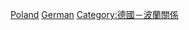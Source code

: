 {{Commons category|Polish people of German descent}}
{{CatRel|波蘭裔德國人}}
[[Category:德國裔|Poland]]
[[Category:歐洲裔波蘭人|German]]
[[Category:德國－波蘭關係|Category:德國－波蘭關係]]